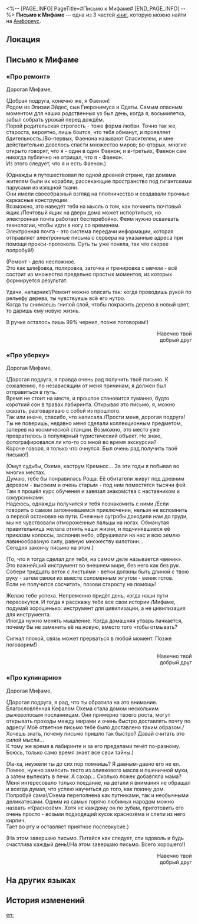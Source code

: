 <%-- [PAGE_INFO]
PageTitle=#Письмо к Мифаме#
[END_PAGE_INFO] --%>
{{Дополнить}}
{{Книга Инфобокс
|id           = 574
|Название     = 
|Изображение  = Предмет Книга Амфореус 1.png
|Мир          = Амфореус
|Томов        = 3
|Автор        = <!--нужно добавить-->
|Описание     = Ответное письмо фее, которое вы написали вместо Фаенона. В нём вы делитесь ценным опытом.
|Том1         = {{tx}}
|Источник1    = {{tx|Отсутствует источник}}
|Том2         = {{tx}}
|Источник2    = {{tx|Отсутствует источник}}
|Том3         = {{tx}}
|Источник3    = {{tx|Отсутствует источник}}
|Персонажи    = 
|Фракции      = 
}}
'''Письмо к Мифаме''' — одна из 3 частей [[Книги|книг]], которую можно найти на [[Амфореус]].

==Локация==
{{Отметка карты|<!--название карты-->|<!--id отметки-->}}

==Письмо к Мифаме==
===«Про ремонт»===
Дорогая Мифаме,

(Добрая подруга, конечно же, я Фаенон!<br />
Родом из Элизии Эйдес, сын Гиеронимуса и Одаты. Самым опасным моментом для наших родственных уз был день, когда я, восьмилетка, забыл собрать урожай перед дождём.<br />
Порой родительская строгость - тоже форма любви. Точно так же, староста, вероятно, лишь боится, что тебя обманут, и проявляет бдительность./Во-первых, Фаенона называют Спасителем, и мне действительно довелось спасти множество миров; во-вторых, многие открыто говорят, что я - один в один Фаенон; и в-третьих, Фаенон сам никогда публично не отрицал, что я - Фаенон.<br />
Из этого следует, что я и есть Фаенон.)

(Однажды я путешествовал по одной древней стране, где домами жителям были их корабли, рассекающие пространство под гигантскими парусами из изящной ткани.<br />
Они имели своеобразный взгляд на плотничество и создавали прочные каркасные конструкции.<br />
Возможно, это наведёт тебя на мысль о том, как починить почтовый ящик./Почтовый ящик на двери дома может испортиться, но электронная почта работает бесперебойно. Феям нужно осваивать технологии, чтобы идти в ногу со временем.<br />
Электронная почта - это система передачи информации, которая отправляет электронные письма с сервера на указанные адреса при помощи прокси-протокола. Суть ты уже поняла, так что скорее попробуй!)

(Ремонт - дело несложное.<br />
Это как шлифовка, полировка, заточка и тренировка с мечом - всё состоит из множества предельно простых моментов, из которых формируется результат.

Удачи, напарник!/Ремонт можно описать так: когда проводишь рукой по рельефу дерева, ты чувствуешь всё его нутро.<br />
Когда ты снимаешь гнилой слой, чтобы покрасить дерево в новый цвет, то даришь ему новую жизнь.

В ручке осталось лишь 99% чернил, позже поговорим!)

<div align="right">Навечно твой<br />
добрый друг</div>

===«Про уборку»===
Дорогая Мифаме,

(Дорогая подруга, я правда очень рад получить твоё письмо. К сожалению, по независящим от меня причинам, я должен был отправиться в путь.<br />
Время не стоит на месте, и прошлое становится туманно, будто короткий сон в травах лабиринта. Открывая это письмо, я, можно сказать, разговариваю с собой из прошлого.<br />
Так или иначе, спасибо, что написала./Прости меня, дорогая подруга! Ты не поверишь, недавно меня сделали коллекционным предметом, заперев на космической станции. Возможно, это место уже превратилось в популярный туристический объект. Не знаю, фотографировался ли кто-то со мной во время экскурсии?<br />
Короче говоря, я только что очнулся. Был очень рад получить твоё письмо!)

(Омут судьбы, Охема, каструм Кремнос... За эти годы я побывал во многих местах.<br />
Думаю, тебе бы понравилась Роща. Её обитатели живут под древним деревом - высоким и очень старым - под ним поместятся тысячи фей. Там я прошёл курс обучения и завязал знакомства с наставником и сокурсниками.<br />
Надеюсь, однажды получится и тебя познакомить с ними./Если говорить о самом запомнившемся приключении, нельзя не вспомнить о первой остановке на пути. Снежные сугробы доходили нам до груди, мы не чувствовали отмороженные пальцы на ногах. Обманутая правительница желала отнять наши жизни, и подчинявшиеся её приказам колоссы, заслонив небо, обрушивали на нас и всю землю лавинообразную силу, равную множеству килотонн...<br />
Сегодня закончу письмо на этом.)

(То, что я тогда сделал для тебя, на самом деле называется «веник». Это важнейший инструмент во внешнем мире, без него как без рук. Собери тридцать веток с листьями - ветки должны быть длиной с твою руку - затем свяжи их вместе соломенным жгутом - веник готов.<br />
Если не получится сосчитать, позови старосту на помощь!

Желаю тебе успеха. Непременно придёт день, когда наши пути пересекутся. И тогда я расскажу тебе все свои истории./Мифаме, подумай хорошенько: инструмент для цивилизации, а не цивилизация для инструмента.<br />
Иногда нужно менять мышление. Когда домашняя утварь пачкается, почему бы не заменить её на новую, вместо того чтобы отмывать?

Сигнал плохой, связь может прерваться в любой момент. Позже поговорим!)

<div align="right">Навечно твой<br />
добрый друг</div>

===«Про кулинарию»===
Дорогая Мифаме,

(Дорогая подруга, я рад, что ты обратила на это внимание.<br />
Благословлённая Кефалом Охема стала домом нескольким рыжеволосым посланницам. Они примерно твоего роста, могут открывать проходы между мирами и очень быстро доставлять почту по адресу! Моё ответное письмо тебе было доставлено таким образом./Хочешь знать, почему письмо пришло так быстро? Давай считать это силой мысли...<br />
К тому же время в лабиринте и за его пределами течёт по-разному. Боюсь, только само время знает все свои тайны.)

(Ха-ха, неужели ты до сих пор помнишь? Я давным-давно его не ел.<br />
Помню, нужно замесить тесто из оливкового масла и пшеничной муки, а затем выпекать в печи. А сахар... Сколько ложек добавляла мама?<br />
Меня интересовало только поедание, на детали я внимания не обращал и всегда думал, что успею научиться до того, как покину дом.<br />
Попробуй сама!/Охема переполнена как путниками, так и необычными деликатесами. Одним из самых горячо любимых народом можно назвать «Краснозём». Хотя не каждому он по зубам, приготовить его очень просто - возьми подходящий кусок краснозёма и слепи из него кирпич.<br />
Тает во рту и оставляет приятное послевкусие.)

(На этом завершаю письмо. Питайся как следует, спи вдоволь и будь счастлива каждый день!/На этом завершаю письмо. Всего хорошего!)

<div align="right">Навечно твой<br />
добрый друг</div>

==На других языках==
{{На других языках
|en   = Letter to Mifamem
|zhs  = 寄给咪发迷的信
|zht  = 寄給咪發迷的信
|ja   = ミファミュンへの手紙
|ko   = 미파미에게 보내는 편지
|es   = Cartas para Mifamem
|fr   = Lettres à Mifamem
|ru   = Письмо к Мифаме
|th   = จดหมายถึง Mifamem
|vi   = Lá Thư Gửi Đến Mifamem
|de   = Brief an Mifamem
|id   = Surat untuk Mifamem
|pt   = Carta para Mifamem
}}

==История изменений==
{{История изменений|3.5}}

[[en:]]